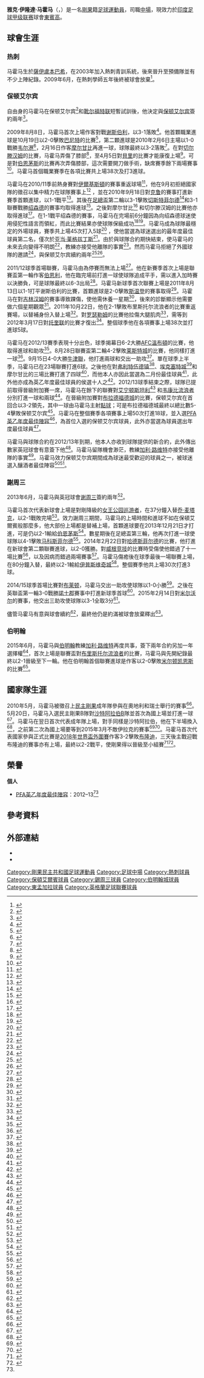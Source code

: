 {{noteTA|G1=足球|G2=英超|G3=FAcup
|1=zh-hans:加里·罗维特; zh-hk:加利·路維特;
|2=zh-hans:亚当·莱格兹丁斯; zh-hk:亞當·歷施甸斯;
|3=zh-hans:乔·麦塔克;zh-hk:祖·麥托克;zh-tw:喬·麥塔克;
|4=zh-hans:马霍马;zh-hk:馬高馬;zh-tw:馬霍馬;
}}
{{Infobox football biography
| name = 雅克·马霍马<br />Jacques Maghoma
| image = Jacques Maghoma Sep 2015.JPG
| caption = 2015年效力[[伯明翰足球會|伯明翰]]的马霍马
| fullname = Jacques Ilonda Maghoma<ref>{{cite web |title=List of Players under Written Contract Registered Between 01/07/2013 and 31/07/2013 |url=http://www.thefa.com/~/media/Files/TheFAPortal/governance-docs/registrations/july-2013.ashx |format=PDF |publisher=The Football Association |page=19 |accessdate=30 August 2015 |archive-date=2019-10-24 |archive-url=https://web.archive.org/web/20191024234116/http://www.thefa.com/~/media/files/thefaportal/governance-docs/registrations/july-2013.ashx |dead-url=no }}</ref>
| birth_date  = {{birth date and age|1987|10|23|df=y}}
| birth_place = [[薩伊|薩伊]][[盧本巴希|盧本巴希]]
| height = {{height|m=1.76}}
| position = [[中場_(足球)|中場]]
| currentclub = [[东孟加拉足球俱乐部|東賓高]]
| clubnumber = 
| youthyears1 = 2003–2008
| youthclubs1 = [[托特纳姆热刺足球俱乐部|热刺]]
| years1 = 2008–2009 | clubs1 = [[托特纳姆热刺足球俱乐部|热刺]]     | caps1 = 0   | goals1 = 0
| years2 = 2009–2013 | clubs2 = [[保顿艾尔宾足球俱乐部|保顿艾尔宾]]             | caps2 = 155 | goals2 = 26
| years3 = 2013–2015 | clubs3 = [[谢周三足球俱乐部|谢周三]] | caps3 = 57  | goals3 = 2
| years4 = 2015–2020 | clubs4 = [[伯明翰足球會|伯明翰]]         | caps4 = 168  | goals4 = 20
| years5 = 2020–     | clubs5 = [[东孟加拉足球俱乐部|東賓高]]         | caps5 = 18  | goals5 = 3
| nationalyears1 = 2010  | nationalteam1 = [[剛果民主共和國國家足球隊|民主剛果]]B隊 | nationalcaps1 = 1 | nationalgoals1 = 1
| nationalyears2 = 2010– | nationalteam2 = [[剛果民主共和國國家足球隊|民主剛果]]   | nationalcaps2 = 25 | nationalgoals2 = 0
| club-update = 09:20, 19 October 2020 (UTC)
| nationalteam-update = 09:20, 20 March 2016 (UTC)
}}
'''雅克·伊隆達·马霍马'''（{{lang-fr|'''Jacques Ilonda Maghoma'''}}，{{bd|1987年|10月23日|catIdx=Maghoa, Jacques}}）是一名[[剛果民主共和國|剛果]]籍[[足球|足球]][[運動員|運動員]]，司職[[中場_(足球)|中場]]，現效力於[[印度足球甲级联赛|印度足球甲级联赛]]球會[[东孟加拉足球俱乐部|東賓高]]。

==球會生涯==
===热刺===
马霍马生於[[薩伊|薩伊]][[盧本巴希|盧本巴希]]，在2003年加入熱刺青訓系統，後來晉升至預備隊並有不少上陣紀錄。2009年6月，在熱刺學師五年後終被球會放棄<ref>{{cite web|url=http://www.tottenhamhotspur.com/news/articles/playerupdate010609.html|title=Player Update|publisher=Tottenham Hotspur F.C.|date=13 June 2015|accessdate=1 June 2009|archiveurl=https://web.archive.org/web/20090605064158/http://www.tottenhamhotspur.com/news/articles/playerupdate010609.html|archivedate=2009-06-05|deadurl=yes}}</ref>。

===保顿艾尔宾===
自由身的马霍马在保顿艾尔宾<ref>{{cite news|title=Brewers keen on Maghoma|url=http://www1.skysports.com/football/news/11750/5433121/brewers-keen-on-Maghoma|publisher=Sky Sports|date=14 July 2009|accessdate=13 June 2015|archive-date=2020-07-18|archive-url=https://web.archive.org/web/20200718210423/https://www.skysports.com/football/news/11750/5433121/brewers-keen-on-maghoma|dead-url=no}}</ref>和[[靴尔福特联足球俱乐部|靴尔福特联]]短暫試訓後，他決定與[[保顿艾尔宾足球俱乐部|保顿艾尔宾]]簽約兩年<ref>{{cite news |url=http://www.skysports.com/story/0,19528,11771_5436644,00.html |title=Burton bring in Maghoma. |date=16 July 2009 |accessdate=9 August 2009 |publisher=Sky Sports |archive-date=2016-04-15 |archive-url=https://web.archive.org/web/20160415041928/http://www.skysports.com/story/0,19528,11771_5436644,00.html |dead-url=no }}</ref>。

2009年8月8日，马霍马首次上場作客對戰[[谢斯伯利足球俱乐部|谢斯伯利]]，以3-1落敗<ref>{{cite news |url=http://news.bbc.co.uk/sport1/hi/football/eng_div_3/8187499.stm |title=Shrewsbury 3–1 Burton Albion |date=8 August 2009 |publisher=BBC Sport |accessdate=30 August 2015 |archive-date=2020-03-28 |archive-url=https://web.archive.org/web/20200328103542/http://news.bbc.co.uk/sport1/hi/football/eng_div_3/8187499.stm |dead-url=no }}</ref>。他首顆職業進球是10月19日以2-0擊敗[[巴尼特足球俱乐部|巴尼特]]的比賽<ref>{{cite news |url=http://news.bbc.co.uk/sport2/hi/football/eng_div_3/8295679.stm |title=Burton 2–0 Barnet |publisher=BBC Sport |date=19 October 2009 |accessdate=27 June 2013 |archive-date=2019-07-28 |archive-url=https://web.archive.org/web/20190728053808/http://news.bbc.co.uk/sport2/hi/football/eng_div_3/8295679.stm |dead-url=no }}</ref>，第二顆進球是2010年2月6日主場以1-0戰勝[[韦尔港足球俱乐部|韦尔港]]<ref>{{cite news |title=Burton Albion 1–0 Port Vale |url=http://news.bbc.co.uk/sport1/hi/football/eng_div_3/8503210.stm|publisher=BBC Sport|date=6 February 2010|accessdate=13 June 2015}}</ref>，2月16日作客[[摩尔甘比足球俱乐部|摩尔甘比]]再進一球，球隊最終以3-2落敗<ref>{{cite news|title=Morecambe 3–2 Burton Albion|url=http://news.bbc.co.uk/sport1/hi/football/eng_div_3/8494407.stm|publisher=BBC Sport|date=16 February 2010|accessdate=13 June 2015}}</ref>。在對[[切尔滕汉姆足球俱乐部|切尔滕汉姆]]的比賽，马霍马弄傷了膝部<ref>{{cite news|title=Webster remains in contention|url=http://www.burtonmail.co.uk/Webster-remains-contention/story-21530172-detail/story.html|newspaper=Burton Mail|date=17 March 2010|accessdate=13 June 2015|deadurl=yes|archiveurl=https://web.archive.org/web/20150923222047/http://www.burtonmail.co.uk/Webster-remains-contention/story-21530172-detail/story.html|archivedate=2015年9月23日}}</ref>，至4月5日對[[貝里足球俱樂部|貝里]]的比賽才能康復上場<ref>{{cite news|title=Bury 3–0 Burton Albion|url=http://news.bbc.co.uk/sport1/hi/football/eng_div_3/8598703.stm|publisher=BBC Sport|date=5 April 2010|accessdate=13 June 2015}}</ref>。可是對[[伯恩茅斯足球俱乐部|伯恩茅斯]]的比賽再次弄傷膝部，這次需要開刀做手術，缺席賽季餘下兩場賽事<ref>{{cite news|title=Maghoma's season is ended by injury|url=http://www.burtonmail.co.uk/Maghomas-season-ended-injury/story-21534142-detail/story.html|publisher=Burton Mail|date=29 April 2010|accessdate=13 June 2015|deadurl=yes|archiveurl=https://web.archive.org/web/20150614091533/http://www.burtonmail.co.uk/Maghomas-season-ended-injury/story-21534142-detail/story.html|archivedate=2015年6月14日}}</ref>。马霍马首個職業賽季在各項比賽共上場38次及打3進球。

马霍马在2010/11季前熱身賽對[[伊爾基斯頓足球會|伊爾基斯頓]]的賽事重返球場<ref>{{cite news|title=Peschisolido hails hotshot trialists|url=http://www.burtonmail.co.uk/Peschisolido-hails-hotshot-trialists/story-21534252-detail/story.html|newspaper=Burton Mail|date=12 July 2010|accessdate=13 June 2015|deadurl=yes|archiveurl=https://web.archive.org/web/20150614081125/http://www.burtonmail.co.uk/Peschisolido-hails-hotshot-trialists/story-21534252-detail/story.html|archivedate=2015年6月14日}}</ref>，他在9月初拒絕國家隊的徵召以集中精力在球隊賽事上<ref>{{cite news|title=Maghoma's international ambitions are set aside|url=http://www.burtonmail.co.uk/Maghomas-international-ambitions-set-aside/story-21534298-detail/story.html|publisher=Burton Mail|date=3 September 2010|accessdate=13 June 2015|deadurl=yes|archiveurl=https://web.archive.org/web/20150614081636/http://www.burtonmail.co.uk/Maghomas-international-ambitions-set-aside/story-21534298-detail/story.html|archivedate=2015年6月14日}}</ref> ，並在2010年9月18日對[[克鲁足球俱乐部|克鲁]]的賽事打進新賽季首顆進球，以1-1戰平<ref>{{cite news|title=Burton Albion 1–1 Crewe Alexandra |url=http://news.bbc.co.uk/sport1/hi/football/eng_div_3/8989357.stm|publisher=BBC Sport|date=18 September 2010|accessdate=13 June 2015}}</ref>。其後在[[英格蘭足總盃|足總盃]]第二輪以3-1擊敗[[切斯特菲尔德足球俱乐部|切斯特菲尔德]]<ref>{{cite news|title=Burton Albion 3–1 Chesterfield|url=http://news.bbc.co.uk/sport1/hi/football/fa_cup/9206708.stm|publisher=BBC Sport|date=27 November 2010|accessdate=13 June 2015}}</ref>和3-1聯賽戰勝[[绍森德足球俱乐部|绍森德]]的賽事均取得進球<ref>{{cite news|title=Burton Albion 3–1 Southend United|url=http://news.bbc.co.uk/sport1/hi/football/eng_div_3/9254994.stm|publisher=BBC Sport|date=11 December 2010|accessdate=13 June 2015}}</ref>。之後對摩尔甘比<ref>{{cite news|title=Morecambe 2–1 Burton Albion|url=http://news.bbc.co.uk/sport1/hi/football/eng_div_3/12945294.stm|publisher=BBC Sport|date=9 April 2015|accessdate=13 June 2015}}</ref> 和切尔滕汉姆的比賽他亦取得進球<ref>{{cite news|title=Burton Albion 2–0 Cheltenham Town|url=http://news.bbc.co.uk/sport1/hi/football/eng_div_3/13022958.stm|publisher=BBC Sport|date=16 April 2011|accessdate=13 June 2015}}</ref>。在1-1戰平绍森德的賽事，马霍马在完場前6分鐘因為向绍森德球迷使用侵犯性語言而領紅，而此比賽結果亦使球隊保級成功<ref>{{cite news|title=Southend United 1–1 Burton Albion|url=http://news.bbc.co.uk/sport1/hi/football/eng_div_3/13174493.stm|publisher=BBC Sport|date=30 April 2011|accessdate=13 June 2015}}</ref><ref>{{cite news|title=Malone to ponder future after goalscoring show|url=http://www.burtonmail.co.uk/Malone-ponder-future-goalscoring/story-21534556-detail/story.html|newspaper=Burton Mail|date=2 May 2011|accessdate=13 June 2015|deadurl=yes|archiveurl=https://web.archive.org/web/20150614081356/http://www.burtonmail.co.uk/Malone-ponder-future-goalscoring/story-21534556-detail/story.html|archivedate=2015年6月14日}}</ref>。马霍马成為球隊最穩定的外場球員，賽季共上場45次打入5球<ref>{{cite news|title=Brewers all set for a Legz show at awards night|url=http://www.burtonmail.co.uk/Brewers-set-Legz-awards-night/story-21534539-detail/story.html|newspaper=Burton Mail|date=4 May 2011|accessdate=13 June 2015|deadurl=yes|archiveurl=https://web.archive.org/web/20150614093807/http://www.burtonmail.co.uk/Brewers-set-Legz-awards-night/story-21534539-detail/story.html|archivedate=2015年6月14日}}</ref> ，使他當選為球迷選出的最年度最佳球員第二名，僅次於[[亚当·莱格兹丁斯|亚当·莱格兹丁斯]]<ref>{{cite news|title=Maghoma thanks the fans|url=http://www.burtonmail.co.uk/Maghoma-thanks-fans/story-21534536-detail/story.html|newspaper=Burton Mail|date=6 May 2011|accessdate=13 June 2015|deadurl=yes|archiveurl=https://web.archive.org/web/20150614093858/http://www.burtonmail.co.uk/Maghoma-thanks-fans/story-21534536-detail/story.html|archivedate=2015年6月14日}}</ref>。由於與球隊合約期快結束，使马霍马的未來去向變得不明朗<ref>{{cite news|title=Albion braced for Maghoma exit|url=http://www1.skysports.com/football/news/11750/6953009/albion-braced-for-Maghoma-exit|publisher=Sky Sports|date=26 May 2011|accessdate=13 June 2015|archive-date=2016-04-15|archive-url=https://web.archive.org/web/20160415040939/http://www.skysports.com/football/news/11750/6953009/albion-braced-for-Maghoma-exit|dead-url=no}}</ref>，教練亦接受他離隊的事實<ref>{{cite news|title=Pesch expects Maghoma exit|url=http://www1.skysports.com/football/news/11750/6997557/pesch-expects-Maghoma-exit|publisher=Sky Sports|date=20 June 2011|accessdate=13 June 2015|archive-date=2019-10-18|archive-url=https://web.archive.org/web/20191018060431/https://www.skysports.com/football/news/11750/6997557/pesch-expects-Maghoma-exit|dead-url=no}}</ref>。然而马霍马拒絕了外國球隊的邀請<ref>{{cite news|title=Jacques: Let's have a crack at the title|url=http://www.burtonmail.co.uk/Jacques-Lets-crack-title/story-21534621-detail/story.html|newspaper=Burton Mail|date=2 July 2011|accessdate=13 June 2015|deadurl=yes|archiveurl=https://web.archive.org/web/20150614085411/http://www.burtonmail.co.uk/Jacques-Lets-crack-title/story-21534621-detail/story.html|archivedate=2015年6月14日}}</ref>，與保顿艾尔宾續約兩年<ref>{{cite news|title=Jaques Maghoma signs new Burton Albion contract|url=http://www.bbc.co.uk/sport/0/football/13949866|publisher=BBC Sport|date=1 July 2011|accessdate=13 June 2015}}</ref><ref>{{cite news|title=Maghoma set for Burton stay|url=http://www1.skysports.com/football/news/11750/7011253/Maghoma-set-for-burton-stay|publisher=Sky Sports|date=30 June 2011|accessdate=13 June 2015|archive-date=2019-10-01|archive-url=https://web.archive.org/web/20191001192737/https://www.skysports.com/football/news/11750/7011253/Maghoma-set-for-burton-stay|dead-url=no}}</ref>。

2011/12球季首場聯賽，马霍马由為停賽而無法上場<ref>{{cite news|title=Albion duo a major doubt for Shrews|url=http://www.burtonmail.co.uk/Albion-duo-major-doubt-Shrews/story-21534656-detail/story.html|newspaper=Burton Mail|date=12 August 2011|accessdate=13 June 2015|deadurl=yes|archiveurl=https://web.archive.org/web/20150614094647/http://www.burtonmail.co.uk/Albion-duo-major-doubt-Shrews/story-21534656-detail/story.html|archivedate=2015年6月14日}}</ref>。他在新賽季首次上場是聯賽盃第一輪作客[[伯恩利足球俱乐部|伯恩利]]，他在臨完場前打進一球使球隊追成平手，需以進入加時賽以決勝負，可是球隊最終以6-3出局<ref>{{cite news|title=Burnley 6–3 Burton Albion|url=http://www.bbc.co.uk/sport/0/football/14368550|publisher=BBC Sport|date=9 August 2011|accessdate=13 June 2015|archive-date=2014-04-14|archive-url=https://web.archive.org/web/20140414023827/http://www.bbc.co.uk/sport/0/football/14368550|dead-url=no}}</ref>。马霍马新球季首次聯賽上場是2011年8月13日以1-1打平谢斯伯利的比賽，首顆進球是2-0擊敗[[斯温登足球俱乐部|斯温登]]的賽事取得<ref>{{cite news|title=Burton Albion 2–0 Swindon Town|url=http://www.bbc.co.uk/sport/0/football/14864061|publisher=BBC Sport|date=17 September 2011|accessdate=13 June 2015}}</ref>。马霍马在對[[吉林汉姆足球俱乐部|吉林汉姆]]的賽事導致踝傷，使他需休養一星期<ref>{{cite news|title=Pesch signing SOS after triple blow|url=http://www.burtonmail.co.uk/Pesch-signing-SOS-triple-blow/story-21534692-detail/story.html|newspaper=Burton Mail|date=26 September 2011|accessdate=13 June 2015|deadurl=yes|archiveurl=https://web.archive.org/web/20150614082756/http://www.burtonmail.co.uk/Pesch-signing-SOS-triple-blow/story-21534692-detail/story.html|archivedate=2015年6月14日}}</ref>，後來的診斷顯示他需要做六個星期觀眾<ref>{{cite news|title=Maghoma suffers injury setback|url=http://www1.skysports.com/football/news/11750/7235301/Maghoma-suffers-injury-setback|publisher=Sky Sports|date=11 October 2011|accessdate=13 June 2015|archive-date=2019-10-17|archive-url=https://web.archive.org/web/20191017233942/https://www.skysports.com/football/news/11750/7235301/Maghoma-suffers-injury-setback|dead-url=no}}</ref>。2011年10月22日，他在2-1擊敗布里斯托尔流浪者的比賽重返賽場，以替補身份入替上場<ref>{{cite news|title=Burton Albion 2–1 Bristol Rovers|url=http://www.bbc.co.uk/sport/0/football/15319518|publisher=BBC Sport|date=22 October 2011|accessdate=13 June 2015}}</ref>。對[[罗瑟勒姆足球俱乐部|罗瑟勒姆]]的比賽他拉傷大腿肌肉<ref>{{cite news|title=Frustrated Zola looking to find ruthless streak|url=http://www.burtonmail.co.uk/Frustrated-Zola-looking-ruthless-streak/story-21534890-detail/story.html|newspaper=Burton Mail|date=24 February 2012|accessdate=13 June 2015|deadurl=yes|archiveurl=https://web.archive.org/web/20150614094200/http://www.burtonmail.co.uk/Frustrated-Zola-looking-ruthless-streak/story-21534890-detail/story.html|archivedate=2015年6月14日}}</ref>，需等到2012年3月17日對[[托奎联足球俱乐部|托奎联]]的比賽才復出<ref>{{cite news|title=Sharps lesson is another hammer blow for Pesch|url=http://www.burtonmail.co.uk/Sharps-lesson-hammer-blow-Pesch/story-21534894-detail/story.html|newspaper=Burton Mail|date=12 March 2012|accessdate=13 June 2015|deadurl=yes|archiveurl=https://web.archive.org/web/20150614083734/http://www.burtonmail.co.uk/Sharps-lesson-hammer-blow-Pesch/story-21534894-detail/story.html|archivedate=2015年6月14日}}</ref>。整個球季他在各項賽事上場38次並打進球5球。

马霍马在2012/13賽季表現十分出色，球季揭幕日6-2大勝[[AFC溫布頓|AFC溫布頓]]的比賽，他取得進球和助攻<ref>{{cite news|title=Burton Albion 6 – 2 AFC Wimbledon|url=http://www.bbc.co.uk/sport/0/football/19252386|publisher=BBC Sport|date=20 August 2012|accessdate=13 June 2015|archive-date=2012-09-25|archive-url=https://web.archive.org/web/20120925081135/http://www.bbc.co.uk/sport/0/football/19252386|dead-url=no}}</ref>。8月28日聯賽盃第二輪4-2擊敗[[莱斯特城足球俱乐部|莱斯特城]]的比賽，他同樣打進一球<ref>{{cite news|title=Leicester City 2 – 4 Burton Albion|url=http://www.bbc.co.uk/sport/0/football/19340403|publisher=BBC Sport|date=28 August 2012|accessdate=13 June 2015|archive-date=2013-10-17|archive-url=https://web.archive.org/web/20131017054107/http://www.bbc.co.uk/sport/0/football/19340403|dead-url=no}}</ref>。9月15日4-0大勝[[牛津联足球俱乐部|牛津聯]]，他打進兩球和交出一助攻<ref>{{cite news|title=Burton Albion 4 – 0 Oxford United|url=http://www.bbc.co.uk/sport/0/football/19527997|publisher=BBC Sport|date=14 September 2012|accessdate=13 June 2015|archive-date=2012-09-17|archive-url=https://web.archive.org/web/20120917233344/http://www.bbc.co.uk/sport/0/football/19527997|dead-url=no}}</ref>。單在球季上半季，马霍马已在23場聯賽打進6球。之後他在對[[弗利特伍德镇足球俱乐部|弗利特伍德镇]]<ref>{{cite news|title=Fleetwood Town 0 – 4 Burton Albion|url=http://www.bbc.co.uk/sport/0/football/21448255|publisher=BBC Sport|date=16 February 2013|accessdate=13 June 2015|archive-date=2013-02-19|archive-url=https://web.archive.org/web/20130219083248/http://www.bbc.co.uk/sport/0/football/21448255|dead-url=no}}</ref>、[[埃克塞特城足球俱乐部|埃克塞特城]]<ref>{{cite news|title=Burton Albion 4 – 2 Exeter City|url=http://www.bbc.co.uk/sport/0/football/21482966|publisher=BBC Sport|date=23 February 2013|accessdate=13 June 2015|archive-date=2013-02-25|archive-url=https://web.archive.org/web/20130225045633/http://www.bbc.co.uk/sport/0/football/21482966|dead-url=no}}</ref>和摩尔甘比的三場比賽打進了四球<ref>{{cite news|title=Burton Albion 3 – 2 Morecambe|url=http://www.bbc.co.uk/sport/0/football/21502199|publisher=BBC Sport|date=26 February 2013|accessdate=13 June 2015|archive-date=2013-03-01|archive-url=https://web.archive.org/web/20130301041405/http://www.bbc.co.uk/sport/0/football/21502199|dead-url=no}}</ref>，而他本人亦因此當選為二月份最佳球員<ref>{{cite web|url=http://www.burtonalbionfc.co.uk/news/article/monthly-awards-715662.aspx|title=Clean sweep for Brewers in npower awards|publisher=Burton Albion F.C.|date=15 March 2013|accessdate=13 June 2015|archiveurl=https://web.archive.org/web/20150612190639/http://www.burtonalbionfc.co.uk/news/article/monthly-awards-715662.aspx|archivedate=2015-06-12|deadurl=no}}</ref>，此外他亦成為英乙年度最佳球員的侯選十人之<ref>{{cite web|url=http://www.burtonalbionfc.co.uk/news/article/fl-Maghoma-738741.aspx|title=More plaudits for Maghoma|publisher=Burton Albion F.C.|date=28 March 2013|accessdate=13 June 2015|archiveurl=https://web.archive.org/web/20150612191000/http://www.burtonalbionfc.co.uk/news/article/fl-Maghoma-738741.aspx|archivedate=2015年6月12日|deadurl=yes|df=}}</ref>。2012/13球季結束之際，球隊已提前取得晉級附加賽一席，马霍马在餘下的聯賽對[[艾宁顿斯坦利足球俱乐部|艾宁顿斯坦利]]<ref>{{cite news|title=Accrington Stanley 3 – 3 Burton Albion|url=http://www.bbc.co.uk/sport/0/football/21921478|publisher=BBC Sport|date=1 April 2013|accessdate=13 June 2015|archive-date=2013-04-04|archive-url=https://web.archive.org/web/20130404014412/http://www.bbc.co.uk/sport/0/football/21921478|dead-url=no}}</ref> 和[[韦康比流浪者足球俱乐部|韦康比流浪者]]分別打進一球和兩球<ref>{{cite news|title=Burton Albion 2 – 0 Wycombe Wanderers|url=http://www.bbc.co.uk/sport/0/football/21999091|publisher=BBC Sport|date=9 April 2013|accessdate=13 June 2015|archive-date=2013-04-12|archive-url=https://web.archive.org/web/20130412232707/http://www.bbc.co.uk/sport/0/football/21999091|dead-url=no}}</ref>。在晉級附加賽對[[布拉德福德城足球俱乐部|布拉德福德城]]的比賽，保顿艾尔宾在首回合以3-2領先，其中一球由马霍马主射[[點球|點球]]；可是布拉德福德城最終以總比數5-4擊敗保顿艾尔宾<ref>{{cite news|title=Burton Albion 1 – 3 Bradford City|url=http://www.bbc.co.uk/sport/0/football/22328159|publisher=BBC Sport|date=5 May 2013|accessdate=13 June 2015|archive-date=2013-05-05|archive-url=https://web.archive.org/web/20130505202331/http://www.bbc.co.uk/sport/0/football/22328159|dead-url=no}}</ref>。马霍马在整個賽季各項賽事上場50次打進18球，並入選[[PFA年度最佳陣容|PFA英乙年度最佳陣容]]<ref name=PFAteam>{{cite news |url=http://www.bbc.co.uk/sport/0/football/22331030 |title=Gareth Bale wins PFA Player of Year and Young Player awards |publisher=BBC Sport |date=28 April 2013 |accessdate=1 September 2015 |archive-date=2016-01-16 |archive-url=https://web.archive.org/web/20160116023742/http://www.bbc.co.uk/sport/0/football/22331030 |dead-url=no }}</ref>，為首位入選的保顿艾尔宾球員，此外亦當選為球員選出年度最佳球員<ref>{{cite web|url=http://www.burtonalbionfc.co.uk/news/article/awards-802039.aspx|title=Bell heads winners at Player Awards|publisher=Burton Albion F.C.|date=1 May 2013|accessdate=13 June 2015|archiveurl=https://web.archive.org/web/20130502221259/http://www.burtonalbionfc.co.uk/news/article/awards-802039.aspx|archivedate=2013-05-02|deadurl=no}}</ref>。

马霍马與球隊合約在2012/13年到期，他本人亦收到球隊提供的新合約，此外傳出數家英冠球會有意簽下他<ref>{{cite news|title=Championship: Middlesbrough keen on Burton star Jacques Maghoma|url=http://www1.skysports.com/football/news/11680/8699231/championship-middlesbrough-keen-on-burton-star-jacques-Maghoma|publisher=Sky Sports|date=8 May 2013|accessdate=13 June 2015|archive-date=2019-09-27|archive-url=https://web.archive.org/web/20190927232454/https://www.skysports.com/football/news/11680/8699231/championship-middlesbrough-keen-on-burton-star-jacques-Maghoma|dead-url=no}}</ref>。马霍马留隊機會渺茫，教練[[加利·路维特|加利·路维特]]亦接受他離隊的事實<ref>{{cite news|title=Rowett braced for Maghoma exit|url=http://www1.skysports.com/football/news/11095/8724092/rowett-braced-for-Maghoma-exit|publisher=Sky Sports|date=20 May 2013|accessdate=13 June 2015|archive-date=2019-10-11|archive-url=https://web.archive.org/web/20191011180529/https://www.skysports.com/football/news/11095/8724092/rowett-braced-for-Maghoma-exit|dead-url=no}}</ref>。马霍马效力保顿艾尔宾期間成為球迷最受歡迎的球員之一，被球迷選入釀酒者最佳陣容<ref>{{cite web|url=http://www.burtonalbionfc.co.uk/news/article/your-football-league-brewers-xi-has-been-confirmed-2471038.aspx|title=YOUR FOOTBALL LEAGUE BREWERS XI HAS BEEN CONFIRMED|publisher=Burton Albion F.C.|date=30 May 2013|accessdate=13 June 2015|archiveurl=https://web.archive.org/web/20150612194539/http://www.burtonalbionfc.co.uk/news/article/your-football-league-brewers-xi-has-been-confirmed-2471038.aspx|archivedate=2015-06-12|deadurl=no}}</ref><ref>{{cite web|url=http://www.swfc.co.uk/team/player-profile/jacques-Maghoma/19|title=Jaques Maghoma Profile|publisher=Sheffield Wednesday F.C.|date=29 June 2013|accessdate=13 June 2015|archiveurl=https://web.archive.org/web/20150420021233/http://www.swfc.co.uk/team/player-profile/jacques-Maghoma/19|archivedate=2015-04-20|deadurl=yes}}</ref>。

===謝周三===
2013年6月，马霍马與英冠球會[[谢周三足球俱乐部|谢周三]]簽約兩年<ref>{{cite web|url=http://www.bbc.co.uk/sport/0/football/23069042|title=Sheffield Wednesday sign Burton winger Jacques Maghoma|publisher=BBC Sport|accessdate=27 June 2013|archive-date=2013-07-01|archive-url=https://web.archive.org/web/20130701060512/http://www.bbc.co.uk/sport/0/football/23069042|dead-url=no}}</ref>。

马霍马首次代表新球會上場是對剛降級的[[女王公园巡游者足球俱乐部|女王公园巡游者]]，在37分鐘入替[[乔·麦塔克|乔·麦塔克]]，以2-1戰敗完場<ref>{{cite news |title=Championship: QPR beat Sheffield Wednesday 2–1 at Loftus Road |url=http://www1.skysports.com/football/live/match/287676/report |work=Sky Sports |date=3 August 2013 |accessdate=13 June 2015 |archive-date=2014-12-10 |archive-url=https://web.archive.org/web/20141210233308/http://www1.skysports.com/football/live/match/287676/report |dead-url=no }}</ref>。效力謝周三期間，马霍马的上場時間和進球不如在保頓艾爾賓般那麼多，他大部份上場都是替補上場，首顆進球要在2013年12月21日才打進，可是仍以2-1輸給[[伯恩茅斯足球俱乐部|伯恩茅斯]]<ref>{{cite news|title=Sheffield Wednesday 1 – 2 A.F.C. Bournemouth|url=http://www.bbc.co.uk/sport/0/football/25375972|publisher=BBC Sport|date=21 December 2013|accessdate=13 June 2015|archive-date=2013-12-25|archive-url=https://web.archive.org/web/20131225180657/http://www.bbc.co.uk/sport/0/football/25375972|dead-url=no}}</ref>。數星期後在足總盃第三輪，他再次打進一球使球隊以4-1擊敗[[马科斯菲尔德足球俱乐部|马科斯菲尔德]]<ref>{{cite news|title=Sheffield Wednesday 4 – 1 Macclesfield Town|url=http://www.bbc.co.uk/sport/0/football/25633444|publisher=BBC Sport|date=14 January 2014|accessdate=13 June 2015|archive-date=2014-03-09|archive-url=https://web.archive.org/web/20140309135320/http://www.bbc.co.uk/sport/0/football/25633444|dead-url=no}}</ref>。2014年2月22日對[[哈德斯菲尔德足球俱乐部|哈德斯菲尔德]]的比賽，他打進在新球會第二顆聯賽進球，以2-0獲勝。對[[威根竞技足球俱乐部|威根竞技]]的比賽時受傷使他錯過了十一場比賽<ref>{{cite news|title=Sheffield Wednesday: Maghoma doubt for proud Owls|url=http://www.thestar.co.uk/sport/sheff-weds/sheffield-wednesday-Maghoma-doubt-for-proud-owls-1-6498061|publisher=The Star|date=14 March 2014|accessdate=13 June 2015|archive-url=https://web.archive.org/web/20150627133245/http://www.thestar.co.uk/sport/sheff-weds/sheffield-wednesday-maghoma-doubt-for-proud-owls-1-6498061|archive-date=2015-06-27|dead-url=yes}}</ref>，以及因病而錯過兩場賽事<ref>{{cite news|title=Sheffield Wednesday: Maghoma pressing for Owls spot|url=http://www.thestar.co.uk/sport/sheff-weds/sheffield-wednesday-Maghoma-pressing-for-owls-spot-1-6249768|publisher=The Star|date=18 November 2013|accessdate=13 June 2015|archive-url=https://web.archive.org/web/20150627134955/http://www.thestar.co.uk/sport/sheff-weds/sheffield-wednesday-maghoma-pressing-for-owls-spot-1-6249768|archive-date=2015-06-27|dead-url=yes}}</ref>。马霍马傷癒後在球季最後一場聯賽上場，在80分鐘入替，最終以2-1輸給[[伊普斯维奇城足球俱乐部|伊普斯维奇城]]<ref>{{cite news|title=Ipswich Town 2 – 1 Sheffield Wednesday|url=http://www.bbc.co.uk/sport/0/football/27167526|publisher=BBC Sport|date=4 May 2014|accessdate=13 June 2015|archive-date=2014-05-05|archive-url=https://web.archive.org/web/20140505224815/http://www.bbc.co.uk/sport/0/football/27167526|dead-url=no}}</ref>。整個賽季他共上場30次打進3球。

2014/15球季首場比賽對[[布莱顿足球俱乐部|布莱顿]]，马霍马交出一助攻使球隊以1-0小勝<ref>{{cite web|url=http://www.swfc.co.uk/news/article/report-brighton-hove-albion-0-1-sheffield-wednesday-1815584.aspx|title=Report: Brighton & Hove Albion 0–1 Sheffield Wednesday|publisher=swfc.co.uk|accessdate=14 August 2014|date=9 August 2014|archiveurl=https://web.archive.org/web/20140814195122/http://www.swfc.co.uk/news/article/report-brighton-hove-albion-0-1-sheffield-wednesday-1815584.aspx|archivedate=2014-08-14|deadurl=no}}</ref>。之後在英聯盃第一輪3-0戰勝[[諾士郡足球會|諾士郡]]賽事中打進新球季首球<ref>{{cite news|title=Sheffield Wednesday 3 – 0 Notts County|url=http://www.bbc.co.uk/sport/0/football/28652680|publisher=BBC Sport|date=12 August 2014|accessdate=13 June 2015|archive-date=2014-08-14|archive-url=https://web.archive.org/web/20140814221030/http://www.bbc.co.uk/sport/0/football/28652680|dead-url=no}}</ref>。2015年2月14日對[[米尔沃尔足球俱乐部|米尔沃尔]]的賽事，他交出三助攻使球隊以3-1全取3分<ref>{{cite news|title=Millwall 1 – 3 Sheffield Wednesday|url=http://www.bbc.co.uk/sport/0/football/31498955|publisher=BBC Sport|date=24 February 2015|accessdate=13 June 2015|archive-date=2015-02-26|archive-url=https://web.archive.org/web/20150226153830/http://www.bbc.co.uk/sport/0/football/31498955|dead-url=no}}</ref>。

儘管马霍马有意與球會續約<ref>{{cite news |title=Sheffield Wednesday: Jacques targets new Owls deal |url=http://www.thestar.co.uk/sport/sheff-weds/sheffield-wednesday-jacques-targets-new-owls-deal-1-7010015 |newspaper=The Star |location=Sheffield |date=18 December 2014 |accessdate=13 June 2015 |archive-url=https://web.archive.org/web/20150616095225/http://www.thestar.co.uk/sport/sheff-weds/sheffield-wednesday-jacques-targets-new-owls-deal-1-7010015 |archive-date=2015-06-16 |dead-url=yes }}</ref>，最終他仍是約滿被球會放棄釋出<ref>{{cite news |title=Sheffield Wednesday release 11 players including Lewis Buxton |url=http://www.bbc.co.uk/sport/0/football/32596487 |publisher=BBC Sport |date=5 May 2015 |accessdate=8 May 2015 |archive-date=2015-06-24 |archive-url=https://web.archive.org/web/20150624071752/http://www.bbc.co.uk/sport/0/football/32596487 |dead-url=no }}</ref>。

===伯明翰===
2015年6月，马霍马與[[伯明翰足球會|伯明翰]]教練[[加利·路维特|加利·路维特]]再度共事，簽下兩年合約另加一年選擇權<ref>{{cite news |title=Jacques Maghoma: Midfielder signs for Birmingham City |url=http://www.bbc.co.uk/sport/0/football/33289362 |publisher=BBC Sport |date=26 June 2015 |accessdate=26 June 2015 |archive-date=2015-07-08 |archive-url=https://web.archive.org/web/20150708040150/http://www.bbc.co.uk/sport/0/football/33289362 |dead-url=no }}</ref>，首次上場是聯賽盃對[[布里斯托尔流浪者足球俱乐部|布里斯托尔流浪者]]的比賽，马霍马與先開紀錄最終以2-1晉級至下一輪。他在伯明翰首個聯賽進球是作客以2-0擊敗[[米尔顿凯恩斯足球俱乐部|米尔顿凯恩斯]]的比賽<ref>{{cite news |url=http://www.bbc.co.uk/sport/0/football/34024836 |title=MK Dons 0–2 Birmingham |publisher=BBC Sport |date=29 August 2015 |accessdate=30 August 2015 |archive-date=2015-11-08 |archive-url=https://web.archive.org/web/20151108185053/http://www.bbc.co.uk/sport/0/football/34024836 |dead-url=no }}</ref>。

==國家隊生涯==
2010年5月，马霍马被徵召上[[剛果民主共和國國家足球隊|民主剛果]]成年隊參與在奧地利和瑞士舉行的賽事<ref>{{cite news |url=http://afrique.kongotimes.info/sport/football/les-leopards-de-la-rdc-en-stage-en-autriche-et-suisse.html |title=Préparation CAN 2012: Les Léopards de la RDC en stage en Autriche et Suisse |language=fr |trans-title=CAN 2012 preparation: DRC's Leopards training in Austria and Switzerland |first=Aimé |last=Katumba |newspaper=Kongo Times |date=19 May 2010 |archiveurl=https://web.archive.org/web/20100601085658/http://afrique.kongotimes.info/sport/football/les-leopards-de-la-rdc-en-stage-en-autriche-et-suisse.html |archivedate=2010-06-01|deadurl=yes }}</ref>。5月20日，马霍马入選民主剛果B隊對[[沙特阿拉伯國家男子足球隊|沙特阿拉伯]]B隊並首次為國上場並打進一球<ref>{{cite web |url=http://radiookapi.net/sport/2010/05/20/foot-amical-rdc-arabie-saoudite-2-1/ |title=Foot-Amical: RDC-Arabie saoudite, 2–1 |language=fr |trans-title=Football friendly: DRC – Saudi Arabia, 2–1 |publisher=Radio Okapi |location=DR Congo |date=20 May 2010 |archiveurl=https://web.archive.org/web/20100524055451/http://radiookapi.net/sport/2010/05/20/foot-amical-rdc-arabie-saoudite-2-1/ |archivedate=2010-05-24|deadurl=no }}</ref>。马霍马在翌日首次代表成年隊上場，對手同樣是沙特阿拉伯，他在下半場換入<ref>{{cite web |url=http://www.national-football-teams.com/matches/report/11018/Dr_Congo_Saudi_Arabia.html |title=DR Congo vs. Saudi Arabia 2010-05-21 |website=National Football Teams |accessdate=1 September 2015 |archive-date=2020-02-20 |archive-url=https://web.archive.org/web/20200220134823/https://www.national-football-teams.com/matches/report/11018/Dr_Congo_Saudi_Arabia.html |dead-url=no }}</ref>，之前第二次為國上場要等到2015年3月不敵伊拉克的賽事<ref>{{cite news |url=http://www.jeuneafrique.com/226293/societe/rdc-cavanda-mpoku-n-sakala-ikoko-les-nouvelles-t-tes-des-l-opards/ |title=RDC: Cavanda, Mpoku, N'Sakala, Ikoko... les nouvelles têtes des Léopards |language=fr |trans-title=DRC: Cavanda, Mpoku, N'Sakala, Ikoko... the Leopards' new faces |first=Alexis |last=Billebault |newspaper=Jeune Afrique |location=Paris |date=9 March 2015 |accessdate=1 September 2015 |archive-date=2019-10-13 |archive-url=https://web.archive.org/web/20191013031814/https://www.jeuneafrique.com/226293/societe/rdc-cavanda-mpoku-n-sakala-ikoko-les-nouvelles-t-tes-des-l-opards/ |dead-url=no }}</ref><ref>{{cite news |url=http://www.radiookapi.net/sport/2015/03/31/foot-amical-la-rdc-sincline-de-nouveau-face-a-lirak |title=Foot-Amical: la RDC s'incline de nouveau face à l'Irak |language=fr |trans-title=Football friendly: DRC go down again against Iraq |publisher=Radio Okapi |location=DR Congo |date=31 March 2015 |accessdate=1 September 2015 |archive-date=2019-10-21 |archive-url=https://web.archive.org/web/20191021030458/https://www.radiookapi.net/sport/2015/03/31/foot-amical-la-rdc-sincline-de-nouveau-face-a-lirak |dead-url=no }}</ref>。马霍马首次代表國家參與正式比賽是[[2018年世界盃外圍賽_(非洲區)|2018年世界盃外圍賽]]作客3-2擊敗[[布隆迪國家足球隊|布隆迪]]，三天後主戰迎戰布隆迪的賽事亦有上場，最終以2-2戰平，使剛果得以晉級至小組賽<ref>{{cite news |url=http://www.radiookapi.net/2015/11/12/actualite/sport/mondial-russie-2018-burundi-0-1-rdc |title=Mondial-Russie 2018: le Burundi tombe devant la RDC (2–3) |language=fr |trans-title=World Cup Russia 2018: Burundi go down to DRC (2–3) |publisher=Radio Okapi |location=DR Congo |date=12 November 2015 |accessdate=17 November 2015 |archive-date=2019-10-08 |archive-url=https://web.archive.org/web/20191008021309/https://www.radiookapi.net/2015/11/12/actualite/sport/mondial-russie-2018-burundi-0-1-rdc |dead-url=no }}</ref><ref>{{cite news |url=http://www.football365.fr/etranger/autres-championnats/cm-2018-rd-congo-burundi-2-2-1285184.shtml |title=CM 2018: RD Congo-Burundi (2–2) |language=fr |trans-title=2018 World Cup: DR Congo-Burundi (2–2) |website=Football365.fr |date=15 November 2015 |accessdate=17 November 2015 |archive-url=https://web.archive.org/web/20151118102033/http://www.football365.fr/etranger/autres-championnats/cm-2018-rd-congo-burundi-2-2-1285184.shtml |archive-date=2015-11-18 |dead-url=yes }}</ref>。

==榮譽==
'''個人'''
*[[PFA年度最佳陣容|PFA英乙年度最佳陣容]]：2012–13<ref name=PFAteam/>

==參考資料==
{{Reflist|2}}

==外部連結==
* {{soccerbase|51778|Jacques Maghoma}}
* {{NFT player|pid=38431}}

{{DEFAULTSORT:Maghoma, Jacques}}
[[Category:剛果民主共和國足球運動員|Category:剛果民主共和國足球運動員]]
[[Category:足球中場|Category:足球中場]]
[[Category:熱刺球員|Category:熱刺球員]]
[[Category:保頓艾爾賓球員|Category:保頓艾爾賓球員]]
[[Category:錫周三球員|Category:錫周三球員]]
[[Category:伯明翰城球員|Category:伯明翰城球員]]
[[Category:東孟加拉球員|Category:東孟加拉球員]]
[[Category:英格蘭足球聯賽球員|Category:英格蘭足球聯賽球員]]